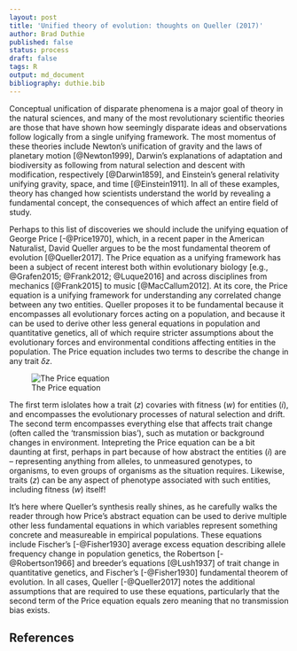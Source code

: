 ```yaml
---
layout: post
title: 'Unified theory of evolution: thoughts on Queller (2017)'
author: Brad Duthie
published: false
status: process
draft: false
tags: R
output: md_document
bibliography: duthie.bib
---
```


Conceptual unification of disparate phenomena is a major goal of theory in the natural sciences, and many of the most revolutionary scientific theories are those that have shown how seemingly disparate ideas and observations follow logically from a single unifying framework. The most momentus of these theories include Newton's unification of gravity and the laws of planetary motion [@Newton1999], Darwin's explanations of adaptation and biodiversity as following from natural selection and descent with modification, respectively [@Darwin1859], and Einstein's general relativity unifying gravity, space, and time [@Einstein1911]. In all of these examples, theory has changed how scientists understand the world by revealing a fundamental concept, the consequences of which affect an entire field of study.

Perhaps to this list of discoveries we should include the unifying equation of George Price [-@Price1970], which, in a recent paper in the American Naturalist, David Queller argues to be the most fundamental theorem of evolution [@Queller2017]. The Price equation as a unifying framework has been a subject of recent interest both within evolutionary biology [e.g., @Grafen2015; @Frank2012; @Luque2016] and across disciplines from mechanics [@Frank2015] to music [@MacCallum2012]. At its core, the Price equation is a unifying framework for understanding any correlated change between any two entities. Queller proposes it to be fundamental because it encompasses all evolutionary forces acting on a population, and because it can be used to derive other less general equations in population and quantitative genetics, all of which require stricter assumptions about the evolutionary forces and environmental conditions affecting entities in the population. The Price equation includes two terms to describe the change in any trait $\delta$*z*. 

![The Price equation](https://raw.githubusercontent.com/bradduthie/blog/gh-pages/figures/price_eqn.png?token=AFSziT6NTazZoU8w7S4HeM_lbgyfkBxMks5ZCb6IwA%3D%3D)

The first term islolates how a trait (*z*) covaries with fitness (*w*) for entities (*i*), and encompasses the evolutionary processes of natural selection and drift. The second term encompasses everything else that affects trait change (often called the 'transmission bias'), such as mutation or background changes in environment. Intepreting the Price equation can be a bit daunting at first, perhaps in part because of how abstract the entities (*i*) are -- representing anything from alleles, to unmeasured genotypes, to organisms, to even groups of organisms as the situation requires. Likewise, traits (*z*) can be any aspect of phenotype associated with such entities, including fitness (*w*) itself! 

It's here where Queller's synthesis really shines, as he carefully walks the reader through how Price's abstract equation can be used to derive multiple other less fundamental equations in which variables represent something concrete and measureable in empirical populations. These equations include Fischer's [-@Fisher1930] average excess equation describing allele frequency change in population genetics, the Robertson [-@Robertson1966] and breeder's equations [@Lush1937] of trait change in quantitative genetics, and Fischer's [-@Fisher1930] fundamental theorem of evolution. In all cases, Queller [-@Queller2017] notes the additional assumptions that are required to use these equations, particularly that the second term of the Price equation equals zero meaning that no transmission bias exists.


<!--- 
In our discussion, we reviewed the Price equation and its importance in evolutionary biology. We noted the interesting timeline of the discoveries of the equations; although the Price equation is fundamental in the sense that all of the other equations that Queller (2017) cites can be derived from it, it is also the most recent equation to be published. All of the other equations, which serve fundamental roles in population or quantitative genetics, were published decades before Price's equation and have been used regularly by specialists in these sub-fields. This led us to talk a bit about what we value from theorems in evolutionary biology, and whether all of these theorems are better taught as independent solutions to particular problems in evolutionary biology, or as sub-components of a more fundamental framework grounded in the Price equation. Finally, we discussed the second term of the Price equation, noting that all of the equations that can be derived from the Price equation assume that this term equals zero. This effectively isolates natural selection (and drift), or some partition of natural selection, but ignores processes that are known to be important for trait change, particularly changing environment. 
--->



References
--------------------------------------------------------------------------------